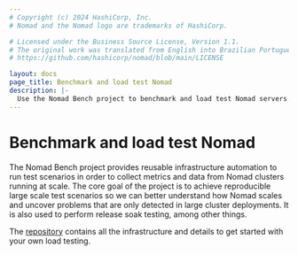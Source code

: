 ```yaml
---
# Copyright (c) 2024 HashiCorp, Inc.
# Nomad and the Nomad logo are trademarks of HashiCorp.

# Licensed under the Business Source License, Version 1.1.
# The original work was translated from English into Brazilian Portuguese.
# https://github.com/hashicorp/nomad/blob/main/LICENSE

layout: docs
page_title: Benchmark and load test Nomad
description: |-
  Use the Nomad Bench project to benchmark and load test Nomad servers.
---
```


# Benchmark and load test Nomad

The Nomad Bench project provides reusable infrastructure automation to run test scenarios in order
to collect metrics and data from Nomad clusters running at scale. The core goal of the project is
to achieve reproducible large scale test scenarios so we can better understand how Nomad scales
and uncover problems that are only detected in large cluster deployments. It is also used to
perform release soak testing, among other things.

The [repository][bench-repo] contains all the infrastructure and details to get started with your
own load testing.

[bench-repo]: https://github.com/hashicorp-forge/nomad-bench

